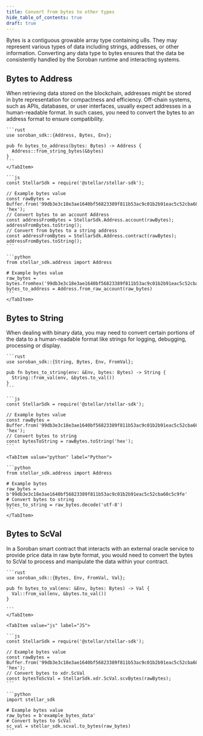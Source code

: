 ```yaml
---
title: Convert from bytes to other types
hide_table_of_contents: true
draft: true
---
```



Bytes is a contiguous growable array type containing u8s. They may represent various types of data including strings, addresses, or other information. Converting any data type to bytes ensures that the data be consistently handled by the Soroban runtime and interacting systems.

## Bytes to Address

When retrieving data stored on the blockchain, addresses might be stored in byte representation for compactness and efficiency. Off-chain systems, such as APIs, databases, or user interfaces, usually expect addresses in a human-readable format. In such cases, you need to convert the bytes to an address format to ensure compatibility.

<Tabs groupId="language" defaultValue="rust">
    <TabItem value="rust" label="Rust">
    
    ```rust
    use soroban_sdk::{Address, Bytes, Env};

    pub fn bytes_to_address(bytes: Bytes) -> Address {
      Address::from_string_bytes(&bytes)
    }
    ```
    </TabItem>

  <TabItem value="js" label="JS">
  
    ```js
    const StellarSdk = require('@stellar/stellar-sdk');

    // Example bytes value
    const rawBytes = Buffer.from('99db3e3c18e3ae1640bf56823389f811b53ac9c01b2b91eac5c52cba60c5c9fe', 'hex');
    // Convert bytes to an account Address
    const addressFromBytes = StellarSdk.Address.account(rawBytes);
    addressFromBytes.toString();
    // Convert from bytes to a string address
    const addressFromBytes = StellarSdk.Address.contract(rawBytes);
    addressFromBytes.toString();
    ```

  </TabItem>

  <TabItem value="python" label="Python">

    ```python
    from stellar_sdk.address import Address

    # Example bytes value
    raw_bytes = bytes.fromhex('99db3e3c18e3ae1640bf56823389f811b53ac9c01b2b91eac5c52cba60c5c9fe')
    bytes_to_address = Address.from_raw_account(raw_bytes)
    ```
    </TabItem>

</Tabs>

## Bytes to String

When dealing with binary data, you may need to convert certain portions of the data to a human-readable format like strings for logging, debugging, processing or display.

<Tabs groupId="language" defaultValue="rust">
  <TabItem value="rust" label="Rust">
  
    ```rust
    use soroban_sdk::{String, Bytes, Env, FromVal};

    pub fn bytes_to_string(env: &Env, bytes: Bytes) -> String {
      String::from_val(env, &bytes.to_val())
    }
    ```

  </TabItem>

  <TabItem value="js" label="JS">

    ```js
    const StellarSdk = require('@stellar/stellar-sdk');

    // Example bytes value
    const rawBytes = Buffer.from('99db3e3c18e3ae1640bf56823389f811b53ac9c01b2b91eac5c52cba60c5c9fe', 'hex');
    // Convert bytes to string
    const bytesToString = rawBytes.toString('hex');
    ```

  </TabItem>

    <TabItem value="python" label="Python">

    ```python
    from stellar_sdk.address import Address

    # Example bytes
    raw_bytes = b'99db3e3c18e3ae1640bf56823389f811b53ac9c01b2b91eac5c52cba60c5c9fe'
    # Convert bytes to string
    bytes_to_string = raw_bytes.decode('utf-8')
    ```
    </TabItem>

</Tabs>

## Bytes to ScVal

In a Soroban smart contract that interacts with an external oracle service to provide price data in raw byte format, you would need to convert the bytes to ScVal to process and manipulate the data within your contract.

<Tabs groupId="language" defaultValue="rust">
    <TabItem value="rust" label="Rust">
  
    ```rust
    use soroban_sdk::{Bytes, Env, FromVal, Val};

    pub fn bytes_to_val(env: &Env, bytes: Bytes) -> Val {
      Val::from_val(env, &bytes.to_val())
    }

    ```
    </TabItem>

    <TabItem value="js" label="JS">

    ```js
    const StellarSdk = require('@stellar/stellar-sdk');

    // Example bytes value
    const rawBytes = Buffer.from('99db3e3c18e3ae1640bf56823389f811b53ac9c01b2b91eac5c52cba60c5c9fe', 'hex');
    // Convert bytes to xdr.ScVal
    const bytesToScVal = StellarSdk.xdr.ScVal.scvBytes(rawBytes);
    ```

  </TabItem>

  <TabItem value="python" label="Python">

    ```python
    import stellar_sdk

    # Example bytes value
    raw_bytes = b'example_bytes_data'
    # Convert bytes to ScVal
    sc_val = stellar_sdk.scval.to_bytes(raw_bytes)
    ```

  </TabItem>
</Tabs>
